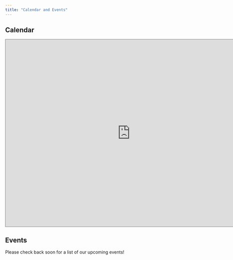 ```yaml
---
title: "Calendar and Events"
---
```


## Calendar

<iframe src="https://calendar.google.com/calendar/embed?height=600&wkst=1&bgcolor=%23B39DDB&ctz=America%2FLos_Angeles&src=cHN0YXQudWNzYi5kZWlAZ21haWwuY29t&src=YWRkcmVzc2Jvb2sjY29udGFjdHNAZ3JvdXAudi5jYWxlbmRhci5nb29nbGUuY29t&src=ZW4udXNhI2hvbGlkYXlAZ3JvdXAudi5jYWxlbmRhci5nb29nbGUuY29t&color=%23039BE5&color=%2333B679&color=%230B8043" style="border:solid 1px #777" width="800" height="600" frameborder="0" scrolling="no"></iframe>


## Events

Please check back soon for a list of our upcoming events!